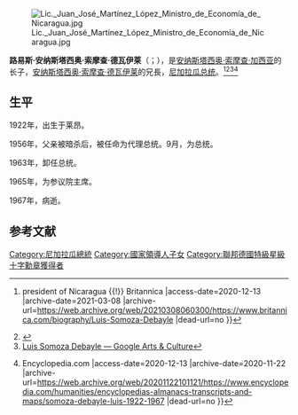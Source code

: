 [[File:Lic._Juan_José_Martínez_López_Ministro_de_Economía_de_Nicaragua.jpg|thumb]]

'''路易斯·安纳斯塔西奥·索摩查·德瓦伊莱'''（{{lang-es|Luis Anastasio Somoza Debayle}}；{{bd|1922年|11月18日|1967年|4月13日|catidx=L}}），是[[安纳斯塔西奥·索摩查·加西亚|安纳斯塔西奥·索摩查·加西亚]]的长子，[[安纳斯塔西奥·索摩查·德瓦伊莱|安纳斯塔西奥·索摩查·德瓦伊莱]]的兄長，[[尼加拉瓜总统|尼加拉瓜总统]]。<ref>{{Cite web |url=https://www.britannica.com/biography/Luis-Somoza-Debayle |title=Luis Somoza Debayle {{!}} president of Nicaragua {{!}} Britannica |access-date=2020-12-13 |archive-date=2021-03-08 |archive-url=https://web.archive.org/web/20210308060300/https://www.britannica.com/biography/Luis-Somoza-Debayle |dead-url=no }}</ref><ref>{{Cite web |url=https://www.ecured.cu/Luis_A._Somoza_Debayle |title=Luis A. Somoza Debayle - EcuRed |access-date=2020-12-13 |archive-date=2020-11-22 |archive-url=https://web.archive.org/web/20201122101015/https://www.ecured.cu/Luis_A._Somoza_Debayle |dead-url=no }}</ref><ref>[https://artsandculture.google.com/entity/luis-somoza-debayle/m04d769?hl=es Luis Somoza Debayle — Google Arts & Culture]</ref><ref>{{Cite web |url=https://www.encyclopedia.com/humanities/encyclopedias-almanacs-transcripts-and-maps/somoza-debayle-luis-1922-1967 |title=Somoza Debayle, Luis (1922–1967) {{!}} Encyclopedia.com |access-date=2020-12-13 |archive-date=2020-11-22 |archive-url=https://web.archive.org/web/20201122101121/https://www.encyclopedia.com/humanities/encyclopedias-almanacs-transcripts-and-maps/somoza-debayle-luis-1922-1967 |dead-url=no }}</ref>

==生平==
1922年，出生于莱昂。

1956年，父亲被暗杀后，被任命为代理总统。9月，为总统。

1963年，卸任总统。

1965年，为参议院主席。

1967年，病逝。

== 参考文献 ==
{{Reflist}}

[[Category:尼加拉瓜總統|Category:尼加拉瓜總統]]
[[Category:國家領導人子女|Category:國家領導人子女]]
[[Category:聯邦德國特級星級十字勳章獲得者|Category:聯邦德國特級星級十字勳章獲得者]]